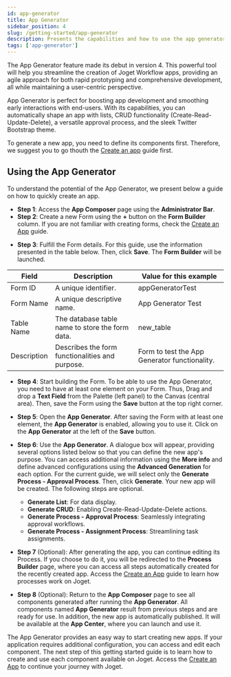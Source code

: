 ```yaml
---
id: app-generator
title: App Generator
sidebar_position: 4
slug: /getting-started/app-generator
description: Presents the capabilities and how to use the app generator.
tags: ['app-generator']
---
```



The App Generator feature made its debut in version 4. This powerful tool will help you streamline the creation of Joget Workflow apps, providing an agile approach for both rapid prototyping and comprehensive development, all while maintaining a user-centric perspective.

App Generator is perfect for boosting app development and smoothing early interactions with end-users. With its capabilities, you can automatically shape an app with lists, CRUD functionality (Create-Read-Update-Delete), a versatile approval process, and the sleek Twitter Bootstrap theme.

To generate a new app, you need to define its components first. Therefore, we suggest you to go thouth the [Create an app](./create-an-app) guide first.

## Using the App Generator

To understand the potential of the App Generator, we present below a guide on how to quickly create an app.

- **Step 1**: Access the **App Composer** page using the **Administrator Bar**.
- **Step 2**: Create a new Form using the **+** button on the **Form Builder** column. If you are not familiar with creating forms, check the [Create an App](./create-an-app) guide.

<Images
  imgURL="/img/getting-started/plataform-overview/app-generator/app-composer-1.png"
  wSize="75%"
/>

- **Step 3**: Fulfill the Form details. For this guide, use the information presented in the table below. Then, click **Save**. The **Form Builder** will be launched.

<table>
  <thead>
    <tr>
      <th>Field</th>
      <th>Description</th>
      <th>Value for this example</th>
    </tr>
  </thead>
  <tbody>
    <tr>
      <td>Form ID</td>
      <td>A unique identifier.</td>
      <td>appGeneratorTest</td>
    </tr>
    <tr>
      <td>Form Name</td>
      <td>A unique descriptive name.</td>
      <td>App Generator Test</td>
    </tr>
    <tr>
      <td>Table Name</td>
      <td>The database table name to store the form data.</td>
      <td>new_table</td>
    </tr>
    <tr>
      <td>Description</td>
      <td>Describes the form functionalities and purpose.</td>
      <td>Form to test the App Generator functionality.</td>
    </tr>
  </tbody>
</table>

<Images
  imgURL="/img/getting-started/plataform-overview/app-generator/app-composer-2.png"
  wSize="75%"
/>

- **Step 4**: Start building the Form. To be able to use the App Generator, you need to have at least one element on your Form. Thus, Drag and drop a **Text Field** from the Palette (left panel) to the Canvas (central area). Then, save the Form using the **Save** button at the top right corner.

<Images
  imgURL="/img/getting-started/plataform-overview/app-generator/app-composer-3.png"
  wSize="75%"
/>

- **Step 5**: Open the **App Generator**. After saving the Form with at least one element, the **App Generator** is enabled, allowing you to use it. Click on the **App Generator** at the left of the **Save** button.

- **Step 6**: Use the **App Generator**. A dialogue box will appear, providing several options listed below so that you can define the new app's purpose. You can access additional information using the **More info** and define advanced configurations using the **Advanced Generation** for each option. For the current guide, we will select only the **Generate Process - Approval Process**. Then, click **Generate**. Your new app will be created. The following steps are optional.

  - **Generate List**: For data display.
  - **Generate CRUD**: Enabling Create-Read-Update-Delete actions.
  - **Generate Process - Approval Process**: Seamlessly integrating approval workflows.
  - **Generate Process - Assignment Process**: Streamlining task assignments.

<Images
  imgURL="/img/getting-started/plataform-overview/app-generator/app-composer-4.png"
  wSize="75%"
/>

- **Step 7** (Optional): After generating the app, you can continue editing its Process. If you choose to do it, you will be redirected to the **Process Builder** page, where you can access all steps automatically created for the recently created app. Access the [Create an App](./create-an-app) guide to learn how processes work on Joget.

<Images
  imgURL="/img/getting-started/plataform-overview/app-generator/app-composer-7.png"
  wSize="100%"
/>

- **Step 8** (Optional): Return to the **App Composer** page to see all components generated after running the **App Generator**. All components named **App Generator** result from previous steps and are ready for use. In addition, the new app is automatically published. It will be available at the **App Center**, where you can launch and use it.

<Images
  imgURL="/img/getting-started/plataform-overview/app-generator/app-composer-8.png"
  wSize="100%"
/>

The App Generator provides an easy way to start creating new apps. If your application requires additional configuration, you can access and edit each component. The next step of this getting started guide is to learn how to create and use each component available on Joget. Access the [Create an App](./create-an-app) to continue your journey with Joget.
